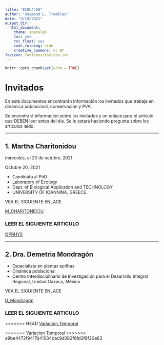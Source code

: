 ```yaml
---
title: "BIOL4458"
author: "Raymond L. Tremblay"
date: "9/19/2021"
output_dir: 
  html_document: 
    theme: spacelab
    toc: yes
    toc_float: yes
    code_folding: hide
    creative_commons: CC BY
favicon: favicons/favicon.ico
---
```


```r
knitr::opts_chunk$set(echo = TRUE)
```

# Invitados

En este documentos encontrarán información los invitados que trabaja en dinamica poblacional, conservación y PVA.

Se encontrará información sobre los invitados y un enlace para el articulo que DEBEN leer antes del dia.  Se le estará haciendo pregunta sobre los articulos leido. 


****



## 1. Martha Charitonidou
mirecoles, el 20 de octubre, 2021

Octubre 20, 2021

 - Candidata al PhD
 - Laboratory of Ecology
 - Dept. of Biological Application and TECHNOLOGY
 - UNIVERSITY OF IOANNINA, GREECE.
 
 VEA EL SIGUIENTE ENLACE
 
 [M_CHARITONIDOU](https://www.researchgate.net/profile/Martha-Charitonidou)

### LEER EL SIGUIENTE ARTICULO
 
 [OPRHYS](Guest_Speakers/Charitonidou, Kougioumoutzis, Halley - 2021.pdf)
 
 
 ***
 
## 2. Dra. Demetria Mondragón

 - Especialista en plantas epifitas
 - Dinámica poblacional
 - Centro Interdisciplinario de Investigación para el Desarrollo Integral Regional, Unidad Oaxaca, México

 VEA EL SIGUIENTE ENLACE
 
[D_Mondragón](https://www.researchgate.net/profile/Demetria-Mondragon)

### LEER EL SIGUIENTE ARTICULO

<<<<<<< HEAD
[Variación Temporal](Guest_Speakers/)


=======
[Variacion Temporal](Guest_Speakers/Temporal_variation_in_the_demography_of.pdf)
>>>>>>> a9be4472f9417d41034dac9d382f8fd3f8f20e83


 

 

